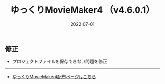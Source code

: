﻿---
title: ゆっくりMovieMaker4  （v4.6.0.1）
date: 2022-07-01
tags: [YMM4,お知らせ]
---
## 修正
- プロジェクトファイルを保存できない問題を修正

---

- [ゆっくりMovieMaker4配布ページはこちら](/ymm4/)
